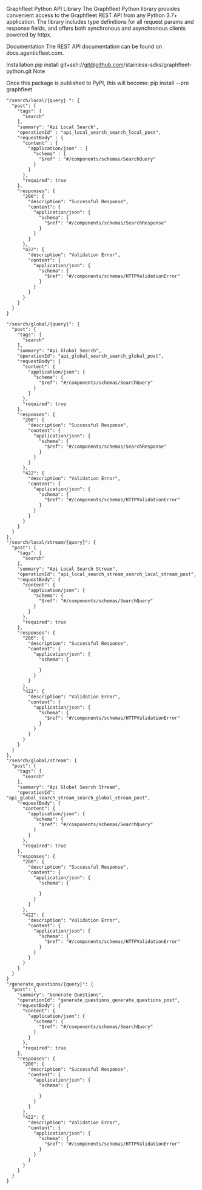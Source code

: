 Graphfleet Python API Library
The Graphfleet Python library provides convenient access to the Graphfleet REST API from any Python 3.7+ application. The library includes type definitions for all request params and response fields, and offers both synchronous and asynchronous clients powered by httpx.

Documentation
The REST API documentation can be found on docs.agenticfleet.com.

Installation
pip install git+ssh://git@github.com/stainless-sdks/graphfleet-python.git
Note

Once this package is published to PyPI, this will become: pip install --pre graphfleet


    "/search/local/{query} ": {
      "post": {
        "tags": [
          "search"
        ],
        "summary": "Api Local Search",
        "operationId" : "api_local_search_search_local_post",
        "requestBody" : {
          "content" : {
            "application/json" : {
              "schema" : {
                "$ref" : "#/components/schemas/SearchQuery"
              }
            }
          },
          "required": true
        },
        "responses": {
          "200": {
            "description": "Successful Response",
            "content": {
              "application/json": {
                "schema": {
                  "$ref": "#/components/schemas/SearchResponse"
                }
              }
            }
          },
          "422": {
            "description": "Validation Error",
            "content": {
              "application/json": {
                "schema": {
                  "$ref": "#/components/schemas/HTTPValidationError"
                }
              }
            }
          }
        }
      }
    }

    "/search/global/{query}": {
      "post": {
        "tags": [
          "search"
        ],
        "summary": "Api Global Search",
        "operationId": "api_global_search_search_global_post",
        "requestBody": {
          "content": {
            "application/json": {
              "schema": {
                "$ref": "#/components/schemas/SearchQuery"
              }
            }
          },
          "required": true
        },
        "responses": {
          "200": {
            "description": "Successful Response",
            "content": {
              "application/json": {
                "schema": {
                  "$ref": "#/components/schemas/SearchResponse"
                }
              }
            }
          },
          "422": {
            "description": "Validation Error",
            "content": {
              "application/json": {
                "schema": {
                  "$ref": "#/components/schemas/HTTPValidationError"
                }
              }
            }
          }
        }
      }
    },
    "/search/local/stream/{query}": {
      "post": {
        "tags": [
          "search"
        ],
        "summary": "Api Local Search Stream",
        "operationId": "api_local_search_stream_search_local_stream_post",
        "requestBody": {
          "content": {
            "application/json": {
              "schema": {
                "$ref": "#/components/schemas/SearchQuery"
              }
            }
          },
          "required": true
        },
        "responses": {
          "200": {
            "description": "Successful Response",
            "content": {
              "application/json": {
                "schema": {

                }
              }
            }
          },
          "422": {
            "description": "Validation Error",
            "content": {
              "application/json": {
                "schema": {
                  "$ref": "#/components/schemas/HTTPValidationError"
                }
              }
            }
          }
        }
      }
    },
    "/search/global/stream": {
      "post": {
        "tags": [
          "search"
        ],
        "summary": "Api Global Search Stream",
        "operationId": "api_global_search_stream_search_global_stream_post",
        "requestBody": {
          "content": {
            "application/json": {
              "schema": {
                "$ref": "#/components/schemas/SearchQuery"
              }
            }
          },
          "required": true
        },
        "responses": {
          "200": {
            "description": "Successful Response",
            "content": {
              "application/json": {
                "schema": {

                }
              }
            }
          },
          "422": {
            "description": "Validation Error",
            "content": {
              "application/json": {
                "schema": {
                  "$ref": "#/components/schemas/HTTPValidationError"
                }
              }
            }
          }
        }
      }
    }
    "/generate_questions/{query}": {
      "post": {
        "summary": "Generate Questions",
        "operationId": "generate_questions_generate_questions_post",
        "requestBody": {
          "content": {
            "application/json": {
              "schema": {
                "$ref": "#/components/schemas/SearchQuery"
              }
            }
          },
          "required": true
        },
        "responses": {
          "200": {
            "description": "Successful Response",
            "content": {
              "application/json": {
                "schema": {

                }
              }
            }
          },
          "422": {
            "description": "Validation Error",
            "content": {
              "application/json": {
                "schema": {
                  "$ref": "#/components/schemas/HTTPValidationError"
                }
              }
            }
          }
        }
      }
    }